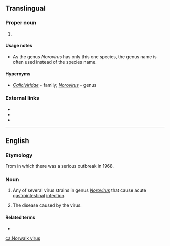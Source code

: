 ==Translingual==

===Proper noun===
{{taxoninfl|head=[[Norwalk]] [[virus]]|i=1}}

# {{taxon|species|genus|Norovirus|i=1|the causal agent of [[winter vomiting virus]] in humans}}

====Usage notes====
* As the genus ''Norovirus'' has only this one species, the genus name is often used instead of the species name.

====Hypernyms====
* {{sense|species}} ''[[Caliciviridae]]''&nbsp;- family; ''[[Norovirus]]''&nbsp;- genus

===External links===
* {{pedia}}
* {{specieslite|Norwalk virus}}
*  {{comcatlite|Norovirus}}


----

==English==
{{wikipedia}}
===Etymology===
From {{w|Norwalk, Ohio}} in which there was a serious outbreak in 1968.

===Noun===
{{en-noun|head=[[Norwalk]] [[virus]]|es}}

# {{label|en|virology}} Any of several virus strains in genus ''[[Norovirus]]'' that cause acute [[gastrointestinal]] [[infection]].
# {{label|en|pathology}} The disease caused by the virus.

====Related terms====
* {{l/en|norovirus}}

[[ca:Norwalk virus]]